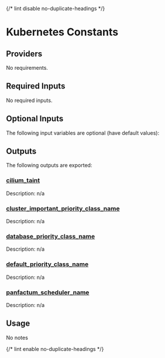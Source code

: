 
{/* lint disable no-duplicate-headings */}

# Kubernetes Constants

<ModuleHeader name="kube_constants" sourceHref="https://github.com/Panfactum/stack/tree/__PANFACTUM_VERSION_EDGE__/packages/infrastructure/kube_constants" status="stable" type="submodule" />

## Providers

No requirements.

## Required Inputs

No required inputs.

## Optional Inputs

The following input variables are optional (have default values):

## Outputs

The following outputs are exported:

### <a name="output_cilium_taint" /> [cilium\_taint](#output_cilium_taint)

Description: n/a

### <a name="output_cluster_important_priority_class_name" /> [cluster\_important\_priority\_class\_name](#output_cluster_important_priority_class_name)

Description: n/a

### <a name="output_database_priority_class_name" /> [database\_priority\_class\_name](#output_database_priority_class_name)

Description: n/a

### <a name="output_default_priority_class_name" /> [default\_priority\_class\_name](#output_default_priority_class_name)

Description: n/a

### <a name="output_panfactum_scheduler_name" /> [panfactum\_scheduler\_name](#output_panfactum_scheduler_name)

Description: n/a

## Usage

No notes

{/* lint enable no-duplicate-headings */}
